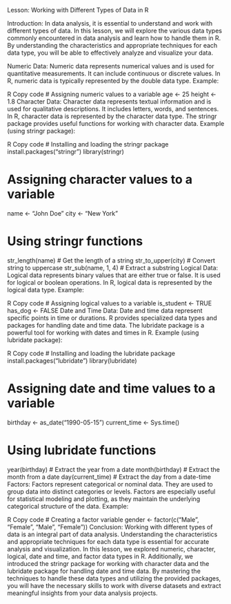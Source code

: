 Lesson: Working with Different Types of Data in R

Introduction:
In data analysis, it is essential to understand and work with different types of data. In this lesson, we will explore the various data types commonly encountered in data analysis and learn how to handle them in R. By understanding the characteristics and appropriate techniques for each data type, you will be able to effectively analyze and visualize your data.

Numeric Data:
Numeric data represents numerical values and is used for quantitative measurements. It can include continuous or discrete values. In R, numeric data is typically represented by the double data type.
Example:

R
Copy code
# Assigning numeric values to a variable
age <- 25
height <- 1.8
Character Data:
Character data represents textual information and is used for qualitative descriptions. It includes letters, words, and sentences. In R, character data is represented by the character data type. The stringr package provides useful functions for working with character data.
Example (using stringr package):

R
Copy code
# Installing and loading the stringr package
install.packages("stringr")
library(stringr)

# Assigning character values to a variable
name <- "John Doe"
city <- "New York"

# Using stringr functions
str_length(name)  # Get the length of a string
str_to_upper(city)  # Convert string to uppercase
str_sub(name, 1, 4)  # Extract a substring
Logical Data:
Logical data represents binary values that are either true or false. It is used for logical or boolean operations. In R, logical data is represented by the logical data type.
Example:

R
Copy code
# Assigning logical values to a variable
is_student <- TRUE
has_dog <- FALSE
Date and Time Data:
Date and time data represent specific points in time or durations. R provides specialized data types and packages for handling date and time data. The lubridate package is a powerful tool for working with dates and times in R.
Example (using lubridate package):

R
Copy code
# Installing and loading the lubridate package
install.packages("lubridate")
library(lubridate)

# Assigning date and time values to a variable
birthday <- as_date("1990-05-15")
current_time <- Sys.time()

# Using lubridate functions
year(birthday)  # Extract the year from a date
month(birthday)  # Extract the month from a date
day(current_time)  # Extract the day from a date-time
Factors:
Factors represent categorical or nominal data. They are used to group data into distinct categories or levels. Factors are especially useful for statistical modeling and plotting, as they maintain the underlying categorical structure of the data.
Example:

R
Copy code
# Creating a factor variable
gender <- factor(c("Male", "Female", "Male", "Female"))
Conclusion:
Working with different types of data is an integral part of data analysis. Understanding the characteristics and appropriate techniques for each data type is essential for accurate analysis and visualization. In this lesson, we explored numeric, character, logical, date and time, and factor data types in R. Additionally, we introduced the stringr package for working with character data and the lubridate package for handling date and time data. By mastering the techniques to handle these data types and utilizing the provided packages, you will have the necessary skills to work with diverse datasets and extract meaningful insights from your data analysis projects.